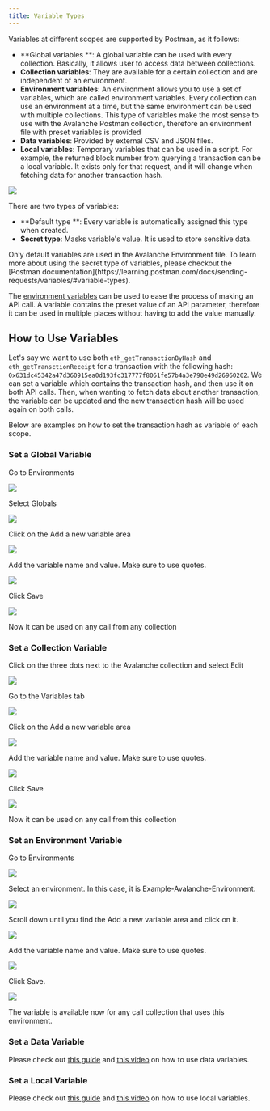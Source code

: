 ```yaml
---
title: Variable Types
---
```


Variables at different scopes are supported by Postman, as it follows:

- **Global variables **: A global variable can be used with every collection. Basically, it allows user to access data between collections. 
- **Collection variables**: They are available for a certain collection and are independent of an environment.
- **Environment variables**: An environment allows you to use a set of variables, which are called environment variables. Every collection can use an environment at a time, but the same environment can be used with multiple collections. This type of variables make the most sense to use with the Avalanche Postman collection, therefore an environment file with preset variables is provided
- **Data variables**: Provided by external CSV and JSON files.  
- **Local variables**: Temporary variables that can be used in a script. For example, the returned block number from querying a transaction can be a local variable. It exists only for that request, and it will change when fetching data for another transaction hash.

![](/images/variables1.png)

There are two types of variables:

- **Default type **: Every variable is automatically assigned this type when created.
- **Secret type**: Masks variable's value. It is used to store sensitive data.

<Callout title="Note">
Only default variables are used in the Avalanche Environment file. To learn more about using the secret type of variables, please checkout the [Postman documentation](https://learning.postman.com/docs/sending-requests/variables/#variable-types).
</Callout>

The [environment variables](/docs/tooling/avalanche-postman/add-postman-collection#environment-import) can be used to ease the process of making an API call. A variable contains the preset value of an API parameter, therefore it can be used in multiple places without having to add the value manually.

How to Use Variables[​](#how-to-use-variables "Direct link to heading")
-----------------------------------------------------------------------

Let's say we want to use both `eth_getTransactionByHash` and `eth_getTransctionReceipt` for a transaction with the following hash: `0x631dc45342a47d360915ea0d193fc317777f8061fe57b4a3e790e49d26960202`. We can set a variable which contains the transaction hash, and then use it on both API calls. Then, when wanting to fetch data about another transaction, the variable can be updated and the new transaction hash will be used again on both calls.

Below are examples on how to set the transaction hash as variable of each scope.

### Set a Global Variable[​](#set-a-global-variable "Direct link to heading")

Go to Environments

![](/images/variables2.png)

Select Globals

![](/images/variables3.png)

Click on the Add a new variable area

![](/images/variables4.png)

Add the variable name and value. Make sure to use quotes.

![](/images/variables5.png)

Click Save

![](/images/variables6.png)

Now it can be used on any call from any collection

### Set a Collection Variable[​](#set-a-collection-variable "Direct link to heading")

Click on the three dots next to the Avalanche collection and select Edit

![](/images/variables7.png)

Go to the Variables tab

![](/images/variables8.png)

Click on the Add a new variable area

![](/images/variables9.png)

Add the variable name and value. Make sure to use quotes.

![](/images/variables10.png)

Click Save

![](/images/variables11.png)

Now it can be used on any call from this collection

### Set an Environment Variable[​](#set-an-environment-variable "Direct link to heading")

Go to Environments

![](/images/variables12.png)

Select an environment. In this case, it is Example-Avalanche-Environment.

![](/images/variables13.png)

Scroll down until you find the Add a new variable area and click on it.

![](/images/variables14.png)

Add the variable name and value. Make sure to use quotes.

![](/images/variables15.png)

Click Save.

![](/images/variables16.png)

The variable is available now for any call collection that uses this environment.

### Set a Data Variable[​](#set-a-data-variable "Direct link to heading")

Please check out [this guide](https://www.softwaretestinghelp.com/postman-variables/#5_Data) and [this video](https://www.youtube.com/watch?v=9wl_UQtRLw4) on how to use data variables.

### Set a Local Variable[​](#set-a-local-variable "Direct link to heading")

Please check out [this guide](https://www.softwaretestinghelp.com/postman-variables/#4_Local) and [this video](https://www.youtube.com/watch?v=gOF7Oc0sXmE) on how to use local variables.